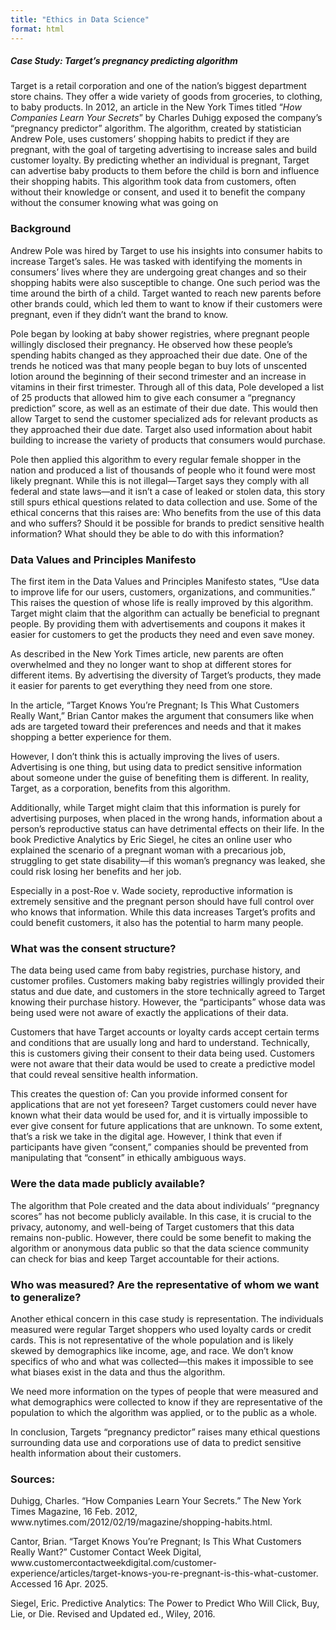 ```yaml
---
title: "Ethics in Data Science" 
format: html
---
```


##### Case Study: Target's pregnancy predicting algorithm

Target is a retail corporation and one of the nation’s biggest department store chains. They offer a wide variety of goods from groceries, to clothing, to baby products. In 2012, an article in the New York Times titled "*How Companies Learn Your Secrets*" by Charles Duhigg exposed the company’s "pregnancy predictor" algorithm. The algorithm, created by statistician Andrew Pole, uses customers’ shopping habits to predict if they are pregnant, with the goal of targeting advertising to increase sales and build customer loyalty. By predicting whether an individual is pregnant, Target can advertise baby products to them before the child is born and influence their shopping habits. This algorithm took data from customers, often without their knowledge or consent, and used it to benefit the company without the consumer knowing what was going on

### Background

Andrew Pole was hired by Target to use his insights into consumer habits to increase Target’s sales. He was tasked with identifying the moments in consumers’ lives where they are undergoing great changes and so their shopping habits were also susceptible to change. One such period was the time around the birth of a child. Target wanted to reach new parents before other brands could, which led them to want to know if their customers were pregnant, even if they didn't want the brand to know.

Pole began by looking at baby shower registries, where pregnant people willingly disclosed their pregnancy. He observed how these people’s spending habits changed as they approached their due date. One of the trends he noticed was that many people began to buy lots of unscented lotion around the beginning of their second trimester and an increase in vitamins in their first trimester. Through all of this data, Pole developed a list of 25 products that allowed him to give each consumer a "pregnancy prediction" score, as well as an estimate of their due date. This would then allow Target to send the customer specialized ads for relevant products as they approached their due date. Target also used information about habit building to increase the variety of products that consumers would purchase.

Pole then applied this algorithm to every regular female shopper in the nation and produced a list of thousands of people who it found were most likely pregnant. While this is not illegal—Target says they comply with all federal and state laws—and it isn't a case of leaked or stolen data, this story still spurs ethical questions related to data collection and use. Some of the ethical concerns that this raises are: Who benefits from the use of this data and who suffers? Should it be possible for brands to predict sensitive health information? What should they be able to do with this information?

### Data Values and Principles Manifesto

The first item in the Data Values and Principles Manifesto states, "Use data to improve life for our users, customers, organizations, and communities." This raises the question of whose life is really improved by this algorithm. Target might claim that the algorithm can actually be beneficial to pregnant people. By providing them with advertisements and coupons it makes it easier for customers to get the products they need and even save money.

As described in the New York Times article, new parents are often overwhelmed and they no longer want to shop at different stores for different items. By advertising the diversity of Target's products, they made it easier for parents to get everything they need from one store.

In the article, "Target Knows You're Pregnant; Is This What Customers Really Want," Brian Cantor makes the argument that consumers like when ads are targeted toward their preferences and needs and that it makes shopping a better experience for them.

However, I don't think this is actually improving the lives of users. Advertising is one thing, but using data to predict sensitive information about someone under the guise of benefiting them is different. In reality, Target, as a corporation, benefits from this algorithm.

Additionally, while Target might claim that this information is purely for advertising purposes, when placed in the wrong hands, information about a person’s reproductive status can have detrimental effects on their life. In the book Predictive Analytics by Eric Siegel, he cites an online user who explained the scenario of a pregnant woman with a precarious job, struggling to get state disability—if this woman’s pregnancy was leaked, she could risk losing her benefits and her job.

Especially in a post-Roe v. Wade society, reproductive information is extremely sensitive and the pregnant person should have full control over who knows that information. While this data increases Target's profits and could benefit customers, it also has the potential to harm many people.

### What was the consent structure?

The data being used came from baby registries, purchase history, and customer profiles. Customers making baby registries willingly provided their status and due date, and customers in the store technically agreed to Target knowing their purchase history. However, the "participants" whose data was being used were not aware of exactly the applications of their data.

Customers that have Target accounts or loyalty cards accept certain terms and conditions that are usually long and hard to understand. Technically, this is customers giving their consent to their data being used. Customers were not aware that their data would be used to create a predictive model that could reveal sensitive health information.

This creates the question of: Can you provide informed consent for applications that are not yet foreseen? Target customers could never have known what their data would be used for, and it is virtually impossible to ever give consent for future applications that are unknown. To some extent, that’s a risk we take in the digital age. However, I think that even if participants have given "consent," companies should be prevented from manipulating that "consent" in ethically ambiguous ways.

### Were the data made publicly available?

The algorithm that Pole created and the data about individuals’ "pregnancy scores" has not become publicly available. In this case, it is crucial to the privacy, autonomy, and well-being of Target customers that this data remains non-public. However, there could be some benefit to making the algorithm or anonymous data public so that the data science community can check for bias and keep Target accountable for their actions.

### Who was measured? Are the representative of whom we want to generalize?

Another ethical concern in this case study is representation. The individuals measured were regular Target shoppers who used loyalty cards or credit cards. This is not representative of the whole population and is likely skewed by demographics like income, age, and race. We don't know specifics of who and what was collected—this makes it impossible to see what biases exist in the data and thus the algorithm.

We need more information on the types of people that were measured and what demographics were collected to know if they are representative of the population to which the algorithm was applied, or to the public as a whole.

In conclusion, Targets "pregnancy predictor" raises many ethical questions surrounding data use and corporations use of data to predict sensitive health information about their customers.

### Sources:

Duhigg, Charles. “How Companies Learn Your Secrets.” The New York Times Magazine, 16 Feb. 2012, www.nytimes.com/2012/02/19/magazine/shopping-habits.html.

Cantor, Brian. “Target Knows You're Pregnant; Is This What Customers Really Want?” Customer Contact Week Digital, www.customercontactweekdigital.com/customer-experience/articles/target-knows-you-re-pregnant-is-this-what-customer. Accessed 16 Apr. 2025.

Siegel, Eric. Predictive Analytics: The Power to Predict Who Will Click, Buy, Lie, or Die. Revised and Updated ed., Wiley, 2016.
